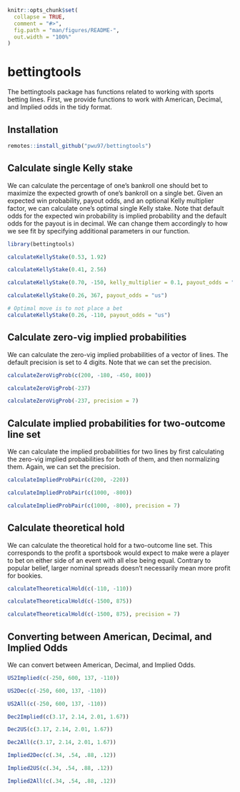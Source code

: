 <!-- README.md is generated from README.Rmd. Please edit that file -->

```r
knitr::opts_chunk$set(
  collapse = TRUE,
  comment = "#>",
  fig.path = "man/figures/README-",
  out.width = "100%"
)
```

# bettingtools

<!-- badges: start -->
<!-- badges: end -->

The bettingtools package has functions related to working with sports betting lines. First, we provide functions to work with American, Decimal, and Implied odds in the tidy format.

## Installation

``` r
remotes::install_github("pwu97/bettingtools")
```

## Calculate single Kelly stake

We can calculate the percentage of one's bankroll one should bet to maximize the expected growth of one's bankroll on a single bet. Given an expected win probability, payout odds, and an optional Kelly multiplier factor, we can calculate one's optimal single Kelly stake. Note that default odds for the expected win probability is implied probability and the default odds for the payout is in decimal. We can change them accordingly to how we see fit by specifying additional parameters in our function.

```r
library(bettingtools)

calculateKellyStake(0.53, 1.92)

calculateKellyStake(0.41, 2.56)

calculateKellyStake(0.70, -150, kelly_multiplier = 0.1, payout_odds = "us")

calculateKellyStake(0.26, 367, payout_odds = "us")

# Optimal move is to not place a bet
calculateKellyStake(0.26, -110, payout_odds = "us")
```


## Calculate zero-vig implied probabilities

We can calculate the zero-vig implied probabilities of a vector of lines. The default precision is set to 4 digits. Note that we can set the precision.

```r
calculateZeroVigProb(c(200, -180, -450, 800))

calculateZeroVigProb(-237)

calculateZeroVigProb(-237, precision = 7)
```

##  Calculate implied probabilities for two-outcome line set

We can calculate the implied probabilities for two lines by first calculating the zero-vig implied probabilities for both of them, and then normalizing them. Again, we can set the precision. 

```r
calculateImpliedProbPair(c(200, -220))

calculateImpliedProbPair(c(1000, -800))

calculateImpliedProbPair(c(1000, -800), precision = 7)
```

## Calculate theoretical hold

We can calculate the theoretical hold for a two-outcome line set. This corresponds to the profit a sportsbook would expect to make were a player to bet on either side of an event with all else being equal. Contrary to popular belief, larger nominal spreads doesn't necessarily mean more profit for bookies.

```r
calculateTheoreticalHold(c(-110, -110))

calculateTheoreticalHold(c(-1500, 875))

calculateTheoreticalHold(c(-1500, 875), precision = 7)
```

## Converting between American, Decimal, and Implied Odds

We can convert between American, Decimal, and Implied Odds.

```r
US2Implied(c(-250, 600, 137, -110))

US2Dec(c(-250, 600, 137, -110))

US2All(c(-250, 600, 137, -110))

Dec2Implied(c(3.17, 2.14, 2.01, 1.67))

Dec2US(c(3.17, 2.14, 2.01, 1.67))

Dec2All(c(3.17, 2.14, 2.01, 1.67))

Implied2Dec(c(.34, .54, .88, .12))

Implied2US(c(.34, .54, .88, .12))

Implied2All(c(.34, .54, .88, .12))
```

